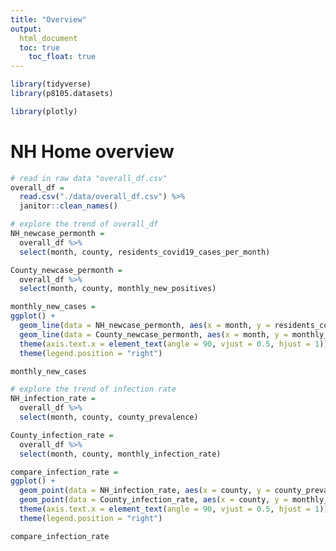 ```yaml
---
title: "Overview"
output:
  html_document
  toc: true
    toc_float: true
---
```


```r
library(tidyverse)
library(p8105.datasets)

library(plotly)
```

# NH Home overview

```r
# read in raw data "overall_df.csv"
overall_df = 
  read.csv("./data/overall_df.csv") %>% 
  janitor::clean_names()
```

```r
# explore the trend of overall_df
NH_newcase_permonth =
  overall_df %>% 
  select(month, county, residents_covid19_cases_per_month)

County_newcase_permonth = 
  overall_df %>% 
  select(month, county, monthly_new_positives)

monthly_new_cases =
ggplot() +
  geom_line(data = NH_newcase_permonth, aes(x = month, y = residents_covid19_cases_per_month), color = "blue") +
  geom_line(data = County_newcase_permonth, aes(x = month, y = monthly_new_positives), color = "black") +
  theme(axis.text.x = element_text(angle = 90, vjust = 0.5, hjust = 1)) +
  theme(legend.position = "right") 

monthly_new_cases
```

```r
# explore the trend of infection rate
NH_infection_rate =
  overall_df %>% 
  select(month, county, county_prevalence)

County_infection_rate = 
  overall_df %>% 
  select(month, county, monthly_infection_rate)

compare_infection_rate =
ggplot() +
  geom_point(data = NH_infection_rate, aes(x = county, y = county_prevalence), color = "blue") +
  geom_point(data = County_infection_rate, aes(x = county, y = monthly_infection_rate), color = "black") +
  theme(axis.text.x = element_text(angle = 90, vjust = 0.5, hjust = 1)) +
  theme(legend.position = "right") 

compare_infection_rate
```